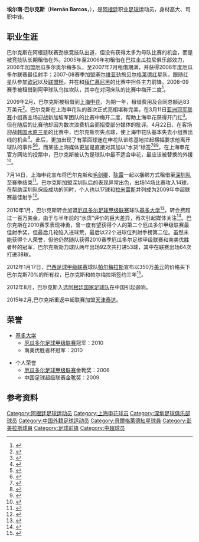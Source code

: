 {{noteTA
|G1=Football
|G2=uefa
|G3=南美球會
|1=zh-hans:埃尔南·巴尔克斯;zh-hk:靴南·巴高斯;zh-tw:埃爾南·巴爾克斯;
|2=zh-hans:巴尔克斯;zh-hk:巴高斯;zh-tw:巴爾克斯;
}}
{{Infobox football biography
| name        = 埃尔南·巴尔克斯<br>Hernán Barcos
| image       =
| image_size  = 280px
| fullname    = Hernán Barcos
| height      = {{height|m=1.89}}
| birth_date  = {{birth date and age|mf=y|1984|4|11}}         
| birth_place = {{ARG}}[[布宜诺斯艾利斯|布宜诺斯艾利斯]] 
| currentclub = [[高士路體育會|高士路]]
| clubnumber  = 28
| position    =  前锋
| youthyears1 = 1999–2003 | youthclubs1 = [[竞赛俱乐部|竞赛队]]
| years1      = 2004–2009 | clubs1      =   [[竞赛俱乐部|竞赛队]]    | caps1  = 3  | goals1  = 0
| years2      = 2005–2006 | clubs2      = →[[瓜拉尼俱乐部|瓜拉尼]](租借)| caps2  = 30 | goals2  = 12
| years3      = 2006–2007 | clubs3      = →{{tsl|en|Centro Deportivo Olmedo|奥尔梅多竞技|奥尔梅多}}(租借) | caps3  = 43 | goals3  = 22
| years4      = 2007–2008 | clubs4      = →[[贝尔格莱德红星|贝尔格莱德红星]](租借)     | caps4  = 18 | goals4  = 3
| years5      = 2008      | clubs5      = →[[飓风竞技俱乐部|乌拉坎]](租借)  | caps5  = 17 | goals5  = 3
| years6      = 2009      | clubs6      =→[[上海申花|上海申花]](租借)            | caps6  = 14 | goals6  = 3
| years7      = 2009      | clubs7      = →[[深圳足球俱乐部|深圳红钻]](租借)| caps7  = 14 | goals7  = 14
| years8      = 2010–2011 | clubs8      =   [[基多大学体育联盟|基多大学]]    | caps8  = 64 | goals8  = 38
| years9      = 2012–2013 | clubs9      =  [[帕尔梅拉斯足球俱乐部|帕尔梅拉斯]]               | caps9  = 29 | goals9  = 14
| years10     = 2013–2015 | clubs10     =  [[格雷米奥|格雷米奥]]    | caps10 = 69 | goals10 = 23
| years11     = 2015      | clubs11     =   [[天津泰达|天津泰达]]   | caps11 = 29 | goals11 = 15
| years12     = 2016-2017      | clubs12     =   [[里斯本竞技|里斯本竞技]]    | caps12 = 8  | goals12 = 0
| years13     = 2016      | clubs13     = → [[沙士菲體育會|沙士菲]] (租借) | caps13  = 11 | goals13  = 2
| years14     = 2017     | clubs14     =  →   [[基多利加大學體育會|利加大學]] (租借)    | caps14 = 36  | goals14 = 21
| years15     = 2018     | clubs15     =   [[基多利加大學體育會|利加大學]]   | caps15 = 20  | goals15 = 9
| years16     = 2018-2019     | clubs16     =   [[高士路體育會|高士路]]   | caps16 = 14  | goals16 = 2
| years17     = 2019     | clubs17     =   [[国民竞技|国民竞技]]   | caps17 = 31  | goals17 = 10
| years18     = 2020-     | clubs18     =   [[巴顺陀罗国王|巴顺陀罗国王]]  | caps18 = 1  | goals18 = 4
| nationalyears1 = 2012  | nationalteam1 = [[阿根廷國家足球隊|阿根廷]]     | nationalcaps1 = 4 | nationalgoals1 = 0
| pcupdate    = 2020年8月17日
}}

'''埃尔南·巴尔克斯'''（'''Hernán Barcos'''，{{bd|1984年|4月11日|||B}}），是[[阿根廷|阿根廷]]职业[[足球|足球]]运动员，身材高大、司职中锋。

==职业生涯==
巴尔克斯在阿根廷联赛劲旅竞技队出道，但没有获得太多为母队比赛的机会，而是被竞技队长期租借在外。2005年至2006年初租借在巴拉圭瓜拉尼俱乐部效力，2006年加盟厄瓜多尔奥尔梅多队，至2007年7月租借期满，并获得2006年度厄瓜多尔联赛最佳射手；2007-08赛季加盟[[塞尔维亚|塞尔维亚]]劲旅[[贝尔格莱德红星|贝尔格莱德红星]]队，跟随红星队参加[[欧冠|欧冠]]以及[[联盟杯|联盟杯]]，并在和[[拜仁慕尼黑|拜仁慕尼黑]]的比赛中担任主力前锋。2008-09赛季被租借到阿甲球队乌拉坎队，其中在对河床队的比赛中梅开二度<ref>{{cite news|url=http://csl.cnsoccer.titan24.com/09-03-16/194150_4.html|title=巴尔克斯：联赛至少进15球 韩日再强也强不过拜仁|publisher=体坛网|date=2009-03-16|accessdate=2009-09-22|archive-date=2015-02-04|archive-url=https://web.archive.org/web/20150204031607/http://csl.cnsoccer.titan24.com/09-03-16/194150_4.html|dead-url=yes}}</ref>。

2009年2月，巴尔克斯被租借到[[上海申花|上海申花]]，为期一年，租借费用及合同总额达83万美元<ref>{{cite news|url=http://www.shenhuafc.com.cn/newsDetail.htm?bd1873241f1db991011f6583d4f8003c|title=上海申花正式签约埃尔南·巴尔克斯|publisher=上海申花官方网站|date=2009-02-11|accessdate=2009-02-11}}</ref>。巴尔克斯在上海申花队的首次正式亮相堪称完美，在3月11日[[亚洲冠军联赛|亚洲冠军联赛]]小组赛主场迎战新加坡军团队的比赛中梅开二度，帮助上海申花获得开门红<ref>{{cite news|url=http://sports.163.com/09/0311/22/545HOG7O00051C89.html|title=巴尔克斯两球于涛殷锡福破门 申花4-1军团开门红|publisher=网易|date=2009-03-11|accessdate=2009-09-22|archive-date=2009-03-14|archive-url=https://web.archive.org/web/20090314063030/http://sports.163.com/09/0311/22/545HOG7O00051C89.html|dead-url=no}}</ref>。但在随后的比赛他却因为数次浪费机会而招受部分媒体的批评。4月22日，在客场迎战[[韩国|韩国]][[水原三星|水原三星]]的比赛中，巴尔克斯罚失点球，使上海申花队基本失去小组赛出线的机会<ref>{{cite news|url=http://sports.southcn.com/chinese%20football/zhongc/content/2009-04/23/content_5091921.htm|title=巴尔克斯点球不进,上海申花客场1比2遭水原三星逆转|publisher=南方网|date=2009-04-23|accessdate=2009-09-22}}{{Dead link}}</ref>。此后，更加出现了有蒙面球迷在申花队训练基地拉起横幅要求他离开球队的事件<ref>{{cite news|url=http://sports.qq.com/a/20090509/000266.htm|title=周军下课前上演闹剧 球迷横幅怒骂一水货外援|publisher=东方体育日报|author=刘晓艳|date=2009-05-09|accessdate=2009-09-22}}</ref><ref>{{cite news|url=http://news.xinhuanet.com/sports/2009-05/08/content_11333636.htm|title=申花球迷蒙面闯基地 高举标语让周军滚蛋|publisher=上海热线|date=2009-05-08|accessdate=2010-01-06|archive-date=2009-05-17|archive-url=https://web.archive.org/web/20090517081136/http://news.xinhuanet.com/sports/2009-05/08/content_11333636.htm|dead-url=no}}</ref>，而某些上海媒体更加是直接对其加以“水货”标签<ref>{{cite news|url=http://sports.cctv.com/20090514/106405.shtml|title=杜威再遭伤病袭击 水货巴尔克斯：请给我点时间|publisher=东方体育日报|date=2009-05-14|accessdate=2010-01-06|archive-date=2016-03-04|archive-url=https://web.archive.org/web/20160304200451/http://sports.cctv.com/20090514/106405.shtml|dead-url=no}}</ref><ref>{{cite news|url=http://sports.163.com/09/0629/10/5CVJ4IU700051C89.html|title=水货巴尔克斯未能为自己救赎 申花决定更换外援|publisher=东方体育日报|date=2009-06-29|accessdate=2010-01-06|archive-url=https://web.archive.org/web/20160305074656/http://sports.163.com/09/0629/10/5CVJ4IU700051C89.html|archive-date=2016-03-05|dead-url=yes}}</ref><ref>{{cite news|url=http://sports.sznews.com/content/2009-06/29/content_3874330.htm|title=谁是申花的核心|publisher=东方体育日报|date=2009-06-29|accessdate=2010-01-06}}{{dead link|date=2017年12月 |bot=InternetArchiveBot |fix-attempted=yes }}</ref>。在上海申花官方网站的投票中，巴尔克斯被认为是球队中最不适合申花，最应该被替换的外援<ref>{{cite news|url=http://www.espnstar.com.cn/pub/csl/2009/0616/126908.htm|title=申花推谁最该被换调查 五大外援有人必走|publisher=espnstar|date=2009-06-16|accessdate=2009-09-22}}</ref>。

7月14日，上海申花宣布将巴尔克斯和[[毛剑卿|毛剑卿]]、[[陈雷|陈雷]]一起以捆绑方式租借至[[深圳足球俱乐部|深圳队]]至赛季结束<ref>{{cite news|url=http://sports.sina.com.cn/j/2009-07-14/19044481626.shtml|title=深足宣布打包租借申花三将 可观费用打造全新中轴|publisher=新浪体育|date=2009-07-14|accessdate=2009-09-22|archive-date=2009-07-18|archive-url=https://web.archive.org/web/20090718092920/http://sports.sina.com.cn/j/2009-07-14/19044481626.shtml|dead-url=no}}</ref>。巴尔克斯加盟深圳队后的表现异常出色，出场14场比赛攻入14球，在帮助深圳队保级成功的同时，个人也以17球和[[路易斯·艾尔弗雷多·拉米雷斯|拉米雷斯]]并列成为2009年中超联赛最佳射手<ref>{{cite news|url=http://sports.sina.com.cn/j/2009-11-01/11214675291.shtml|title=巴尔克斯：球衣球裤都送球迷 我用金靴报答深圳|publisher=新浪体育|date=2009-10-31|accessdate=2009-11-01|archive-date=2016-03-04|archive-url=https://web.archive.org/web/20160304125625/http://sports.sina.com.cn/j/2009-11-01/11214675291.shtml|dead-url=no}}</ref>。

2010年1月，巴尔克斯转会加盟[[厄瓜多尔足球甲级联赛|厄瓜多尔足球甲级联赛]]球队[[基多大学体育联盟|基多大学]]<ref>{{cite news|url=http://spanish.news.cn/deportes/2010-01/06/c_13128069.htm|title=Contrata Liga de Quito a jugador argentino Hernán Barcos|publisher=新华网|date=2010-01-06|accessdate=2010-01-06}}{{dead link|date=2017年12月 |bot=InternetArchiveBot |fix-attempted=yes }}{{es}}</ref>，转会费超过一百万美金，由于与半年前的“水货”评价的巨大差异，再次引起媒体关注<ref>{{cite news|url=http://sports.sina.com.cn/j/2010-01-06/03094776149.shtml|title=朱骏感慨申花弃将造神奇 巴尔克斯百万身价回南美|publisher=新浪体育|date=2010-01-06|accessdate=2010-01-06}}</ref>。巴尔克斯在2010赛季表现神勇，曾一度有望获得个人的第二个厄瓜多尔甲级联赛最佳射手奖，但最后几轮陷入进球荒，最后以22个进球位列射手榜第二位。虽然未能获得个人荣誉，但他仍然随队获得2010赛季厄瓜多尔足球甲级联赛和南美优胜者杯的冠军，巴尔克斯効力球队两年出场92次共打进53球，其中在联赛出场64次打进38球。

2012年1月17日，[[巴西足球甲级联赛|巴西足球甲级联赛]]球队[[帕尔梅拉斯足球俱乐部|帕尔梅拉斯]]宣布以350万[[美元|美元]]的价格买下巴尔克斯70%的所有权，巴尔克斯和帕尔梅拉斯签约三年<ref>{{cite news |url=http://globoesporte.globo.com/futebol/times/palmeiras/noticia/2012/01/palmeiras-anuncia-contratacao-do-argentino-hernan-barcos-da-ldu.html |title=Palmeiras anuncia contratação do argentino Hernán Barcos, da LDU |date=2012-01-17 |accessdate=2012-01-24 |publisher=Globoesporte.com |archive-date=2018-08-17 |archive-url=https://web.archive.org/web/20180817225811/http://globoesporte.globo.com/futebol/times/palmeiras/noticia/2012/01/palmeiras-anuncia-contratacao-do-argentino-hernan-barcos-da-ldu.html |dead-url=no }}{{pt icon}}</ref>。

2012年8月，巴尔克斯入选[[阿根廷国家足球队|阿根廷国家足球队]]在中国引起迴响。

2015年2月,巴尔克斯重返中超联赛加盟[[天津泰达|天津泰达]]。

==荣誉==
* [[基多大学体育联盟|基多大学]]
** [[厄瓜多尔足球甲级联赛|厄瓜多尔足球甲级联赛]]冠军：2010
** 南美优胜者杯冠军：2010

* 个人荣誉
** [[厄瓜多尔足球甲级联赛|厄瓜多尔足球甲级联赛]]金靴奖：2006
** 中国足球超级联赛金靴奖：2009

==参考资料==
{{reflist}}

{{2015年中超分类名单天津}}
{{中国足球顶级联赛金靴奖得主}}

{{DEFAULTSORT:Barcos, Hernan}}
[[Category:阿根廷足球运动员|Category:阿根廷足球运动员]]
[[Category:上海申花球员|Category:上海申花球员]]
[[Category:深圳足球俱乐部球员|Category:深圳足球俱乐部球员]]
[[Category:中国外籍足球运动员|Category:中国外籍足球运动员]]
[[Category:貝爾格萊德紅星球員|Category:貝爾格萊德紅星球員]]
[[Category:彭美拉斯球員|Category:彭美拉斯球員]]
[[Category:足球前锋|Category:足球前锋]]
[[Category:中超球员|Category:中超球员]]
